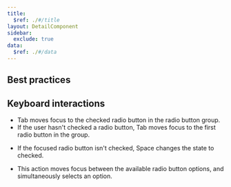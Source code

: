 ```yaml
---
title:
  $ref: ./#/title
layout: DetailComponent
sidebar:
  exclude: true
data:
  $ref: ./#/data
---
```


## Best practices

## Keyboard interactions

<KeyboardControls>
<KeyboardControl keyOrCombos="Tab">

- Tab moves focus to the checked radio button in the radio button group.
- If the user hasn't checked a radio button, Tab moves focus to the first radio button in the group.

</KeyboardControl>
<KeyboardControl keyOrCombos="Space">

- If the focused radio button isn't checked, Space changes the state to checked.

</KeyboardControl>
<KeyboardControl keyOrCombos="Up arrow / Down arrow / Left arrow / Right arrow">

- This action moves focus between the available radio button options, and simultaneously selects an option.

</KeyboardControl>
</KeyboardControls>
